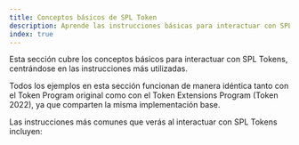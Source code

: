 ```yaml
---
title: Conceptos básicos de SPL Token
description: Aprende las instrucciones básicas para interactuar con SPL Tokens.
index: true
---
```


Esta sección cubre los conceptos básicos para interactuar con SPL Tokens,
centrándose en las instrucciones más utilizadas.

Todos los ejemplos en esta sección funcionan de manera idéntica tanto con el
Token Program original como con el Token Extensions Program (Token 2022), ya que
comparten la misma implementación base.

Las instrucciones más comunes que verás al interactuar con SPL Tokens incluyen:
